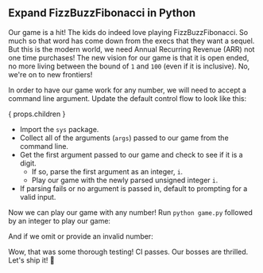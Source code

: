 
## Expand FizzBuzzFibonacci in Python

Our game is a hit! The kids do indeed love playing FizzBuzzFibonacci.
So much so that word has come down from the execs that they want a sequel.
But this is the modern world, we need Annual Recurring Revenue (ARR) not one time purchases!
The new vision for our game is that it is open ended, no more living between the bound of `1` and `100` (even if it is inclusive).
No, we're on to new frontiers!

<FizzBuzzFibonacciOpenRules />

In order to have our game work for any number, we will need to accept a command line argument.
Update the default control flow to look like this:

{ props.children }

- Import the `sys` package.
- Collect all of the arguments (`args`) passed to our game from the command line.
- Get the first argument passed to our game and check to see if it is a digit.
  - If so, parse the first argument as an integer, `i`.
  - Play our game with the newly parsed unsigned integer `i`.
- If parsing fails or no argument is passed in, default to prompting for a valid input.

Now we can play our game with any number!
Run `python game.py` followed by an integer to play our game:

<FizzBuzzFibonacciOpenOutput />

And if we omit or provide an invalid number:

<FizzBuzzFibonacciOpenOutputDefault />

Wow, that was some thorough testing! CI passes. Our bosses are thrilled.
Let's ship it! 🚀
